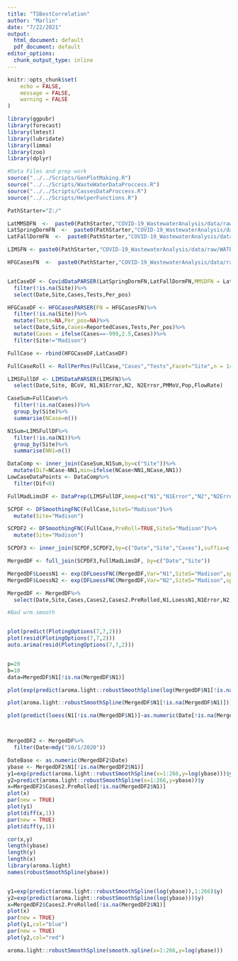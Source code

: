 ```yaml
---
title: "TSBestCorrelation"
author: "Marlin"
date: "7/22/2021"
output:
  html_document: default
  pdf_document: default
editor_options:
  chunk_output_type: inline
---
```


```r
knitr::opts_chunk$set(
	echo = FALSE,
	message = FALSE,
	warning = FALSE
)

```

```r
library(ggpubr)
library(forecast)
library(lmtest)
library(lubridate)
library(limma)
library(zoo)
library(dplyr)

#Data Files and prep work
source("../../Scripts/GenPlotMaking.R")
source("../../Scripts/WasteWaterDataProccess.R")
source("../../Scripts/CassesDataProccess.R")
source("../../Scripts/HelperFunctions.R")

```

```r
PathStarter="Z:/"

LatMMSDFN  <-  paste0(PathStarter,"COVID-19_WastewaterAnalysis/data/raw/MMSD_Cases.csv")
LatSpringDormFN  <-  paste0(PathStarter,"COVID-19_WastewaterAnalysis/data/raw/SpringSemester_CasesByDorm.TSV")
LatFallDormFN  <-  paste0(PathStarter,"COVID-19_WastewaterAnalysis/data/raw/FallSemester_CasesByDorm.TSV")

LIMSFN <- paste0(PathStarter,"COVID-19_WastewaterAnalysis/data/raw/WATERMICRO_WW_COVID-2021-06-30 17 40.xlsx")

HFGCasesFN  <-  paste0(PathStarter,"COVID-19_WastewaterAnalysis/data/raw/HighFreq_CaseData_2021-05-07.csv")


LatCaseDF <- CovidDataPARSER(LatSpringDormFN,LatFallDormFN,MMSDFN = LatMMSDFN)%>%
  filter(!is.na(Site))%>%
  select(Date,Site,Cases,Tests,Per_pos)

HFGCaseDF <- HFGCasesPARSER(FN = HFGCasesFN)%>%
  filter(!is.na(Site))%>%
  mutate(Tests=NA,Per_pos=NA)%>%
  select(Date,Site,Cases=ReportedCases,Tests,Per_pos)%>%
  mutate(Cases = ifelse(Cases==-999,2.5,Cases))%>%
  filter(Site!="Madison")

FullCase <- rbind(HFGCaseDF,LatCaseDF)

FullCaseRoll <- RollPerPos(FullCase,"Cases","Tests",Facet="Site",n = 14)

LIMSFullDF <- LIMSDataPARSER(LIMSFN)%>%
  select(Date,Site, BCoV, N1,N1Error,N2, N2Error,PMMoV,Pop,FlowRate)

CaseSum=FullCase%>%
  filter(!is.na(Cases))%>%
  group_by(Site)%>%
  summarise(NCase=n())

N1Sum=LIMSFullDF%>%
  filter(!is.na(N1))%>%
  group_by(Site)%>%
  summarise(NN1=n())

DataComp <- inner_join(CaseSum,N1Sum,by=c("Site"))%>%
  mutate(Dif=NCase-NN1,min=ifelse(NCase<NN1,NCase,NN1))
LowCaseDataPoints <- DataComp%>%
  filter(Dif<0)

```

```r
FullMadLimsDF <- DataPrep(LIMSFullDF,keep=c("N1","N1Error","N2","N2Error"),"Madison")

SCPDF <- DFSmoothingFNC(FullCase,SiteS="Madison")%>%
  mutate(Site="Madison")

SCPDF2 <- DFSmoothingFNC(FullCase,PreRoll=TRUE,SiteS="Madison")%>%
  mutate(Site="Madison")

SCPDF3 <- inner_join(SCPDF,SCPDF2,by=c("Date","Site","Cases"),suffix=c("",".PreRolled"))

MergedDF <- full_join(SCPDF3,FullMadLimsDF, by=c("Date","Site"))

MergedDF$LoessN1 <- exp(DFLoessFNC(MergedDF,Var="N1",SiteS="Madison",span=.2))
MergedDF$LoessN2 <- exp(DFLoessFNC(MergedDF,Var="N2",SiteS="Madison",span=.2))

MergedDF <- MergedDF%>%
  select(Date,Site,Cases,Cases2,Cases2.PreRolled,N1,LoessN1,N1Error,N2,LoessN2,N2Error)
```


```r
#Bad wrm.smooth


plot(predict(PlotingOptions(7,7,2)))
plot(resid(PlotingOptions(7,7,2)))
auto.arima(resid(PlotingOptions(7,7,2)))


p=20
b=10
data=MergedDF$N1[!is.na(MergedDF$N1)]

plot(exp(predict(aroma.light::robustSmoothSpline(log(MergedDF$N1[!is.na(MergedDF$N1)])))$y))

plot(aroma.light::robustSmoothSpline(MergedDF$N1[!is.na(MergedDF$N1)]))

plot(predict(loess(N1[!is.na(MergedDF$N1)]~as.numeric(Date[!is.na(MergedDF$N1)]),data=MergedDF,span=.2)))



MergedDF2 <- MergedDF%>%
  filter(Date>mdy("10/1/2020"))

DateBase <- as.numeric(MergedDF2$Date)
ybase <- MergedDF2$N1[!is.na(MergedDF2$N1)]
y1=exp(predict(aroma.light::robustSmoothSpline(x=1:266,y=log(ybase)))$y)
y2=predict(aroma.light::robustSmoothSpline(x=1:266,y=ybase))$y
x=MergedDF2$Cases2.PreRolled[!is.na(MergedDF2$N1)]
plot(x)
par(new = TRUE)
plot(y1)
plot(diff(x,1))
par(new = TRUE)
plot(diff(y,1))

cor(x,y)
length(ybase)
length(y)
length(x)
library(aroma.light)
names(robustSmoothSpline(ybase))


y1=exp(predict(aroma.light::robustSmoothSpline(log(ybase)),1:266)$y)
y2=exp(predict(aroma.light::robustSmoothSpline(log(ybase)))$y)
x=MergedDF2$Cases2.PreRolled[!is.na(MergedDF2$N1)]
plot(x)
par(new = TRUE)
plot(y1,col="blue")
par(new = TRUE)
plot(y2,col="red")

aroma.light::robustSmoothSpline(smooth.spline(x=1:266,y=log(ybase)))

```